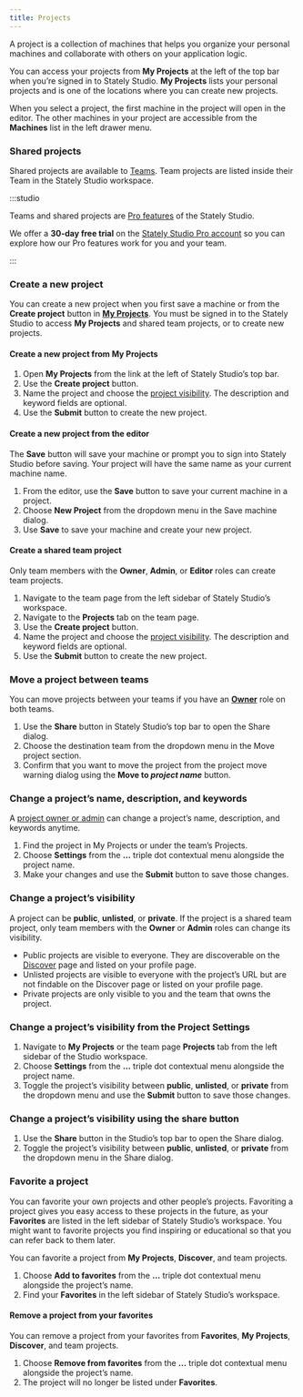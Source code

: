 ```yaml
---
title: Projects
---
```


A project is a collection of machines that helps you organize your personal machines and collaborate with others on your application logic.

<p>
  <ThemedImage
    alt="Stately Studio My Projects page showing three pages of projects along with each project’s name, number of machines, and whether the project is public, private, or unlisted."
    sources={{
      light: '/assets/projects/my-projects.png',
      dark: '/assets/projects/my-projects-dm.png',
    }}
  />
</p>

You can access your projects from **My Projects** at the left of the top bar when you’re signed in to Stately Studio. **My Projects** lists your personal projects and is one of the locations where you can create new projects.

When you select a project, the first machine in the project will open in the editor. The other machines in your project are accessible from the **Machines** list in the left drawer menu.

<p>
  <ThemedImage
    alt="Stately Studio editor showing the Machines list in the left drawer for the Stately Studio Tutorials project. The selected machine is called ‘Parent states.’"
    sources={{
      light: '/assets/projects/machines-list.png',
      dark: '/assets/projects/machines-list-dm.png',
    }}
  />
</p>

### Shared projects

Shared projects are available to [Teams](teams.mdx). Team projects are listed inside their Team in the Stately Studio workspace.

<p>
  <ThemedImage
    alt="Stately Studio Projects page for the Voyager team, showing a list of four projects, one with public machines, two with private machines, and one with unlisted machines."
    sources={{
      light: '/projects.png',
      dark: '/projects-dm.png',
    }}
  />
</p>

:::studio

Teams and shared projects are [Pro features](/studio-pro-plan.mdx) of the Stately Studio.

We offer a **30-day free trial** on the [Stately Studio Pro account](https://stately.ai/pricing) so you can explore how our Pro features work for you and your team.

:::

### Create a new project

You can create a new project when you first save a machine or from the **Create project** button in [**My Projects**](/#my-projects). You must be signed in to the Stately Studio to access **My Projects** and shared team projects, or to create new projects.

#### Create a new project from **My Projects**

1. Open **My Projects** from the link at the left of Stately Studio’s top bar.
2. Use the **Create project** button.
3. Name the project and choose the [project visibility](#change-a-projects-visibility). The description and keyword fields are optional.
4. Use the **Submit** button to create the new project.

#### Create a new project from the editor

The **Save** button will save your machine or prompt you to sign into Stately Studio before saving. Your project will have the same name as your current machine name.

1. From the editor, use the **Save** button to save your current machine in a project.
2. Choose **New Project** from the dropdown menu in the Save machine dialog.
3. Use **Save** to save your machine and create your new project.

#### Create a shared team project

Only team members with the **Owner**, **Admin**, or **Editor** roles can create team projects.

1. Navigate to the team page from the left sidebar of Stately Studio’s workspace.
2. Navigate to the **Projects** tab on the team page.
3. Use the **Create project** button.
4. Name the project and choose the [project visibility](#change-a-projects-visibility). The description and keyword fields are optional.
5. Use the **Submit** button to create the new project.

### Move a project between teams

You can move projects between your teams if you have an [**Owner**](teams.mdx#owner-role) role on both teams.

1. Use the **Share** button in Stately Studio’s top bar to open the Share dialog.
2. Choose the destination team from the dropdown menu in the Move project section.
3. Confirm that you want to move the project from the project move warning dialog using the **Move to _project name_** button.

<p>
  <ThemedImage
    alt="Stately Studio editor page showing the Share modal with the options for changing project visibility and moving projects to another team."
    sources={{
      light: '/assets/projects/move-projects.png',
      dark: '/assets/projects/move-projects-dm.png',
    }}
  />
</p>

<!-- TODO: ### How to move a machine between projects -->

### Change a project’s name, description, and keywords

A [project owner or admin](/projects.mdx#team-roles) can change a project’s name, description, and keywords anytime.

1. Find the project in My Projects or under the team’s Projects.
2. Choose **Settings** from the **...** triple dot contextual menu alongside the project name.
3. Make your changes and use the **Submit** button to save those changes.

### Change a project’s visibility

A project can be **public**, **unlisted**, or **private**. If the project is a shared team project, only team members with the **Owner** or **Admin** roles can change its visibility.

- Public projects are visible to everyone. They are discoverable on the [Discover](/discover.mdx) page and listed on your profile page.
- Unlisted projects are visible to everyone with the project’s URL but are not findable on the Discover page or listed on your profile page.
- Private projects are only visible to you and the team that owns the project.

### Change a project’s visibility from the Project Settings

1. Navigate to **My Projects** or the team page **Projects** tab from the left sidebar of the Studio workspace.
2. Choose **Settings** from the **...** triple dot contextual menu alongside the project name.
3. Toggle the project’s visibility between **public**, **unlisted**, or **private** from the dropdown menu and use the **Submit** button to save those changes.

### Change a project’s visibility using the share button

1. Use the **Share** button in the Studio’s top bar to open the Share dialog.
2. Toggle the project’s visibility between **public**, **unlisted**, or **private** from the dropdown menu in the Share dialog.

### Favorite a project

You can favorite your own projects and other people’s projects. Favoriting a project gives you easy access to these projects in the future, as your **Favorites** are listed in the left sidebar of Stately Studio’s workspace. You might want to favorite projects you find inspiring or educational so that you can refer back to them later.

You can favorite a project from **My Projects**, **Discover**, and team projects.

1. Choose **Add to favorites** from the **...** triple dot contextual menu alongside the project’s name.
2. Find your **Favorites** in the left sidebar of Stately Studio’s workspace.

#### Remove a project from your favorites

You can remove a project from your favorites from **Favorites**, **My Projects**, **Discover**, and team projects.

1. Choose **Remove from favorites** from the **...** triple dot contextual menu alongside the project’s name.
2. The project will no longer be listed under **Favorites**.
